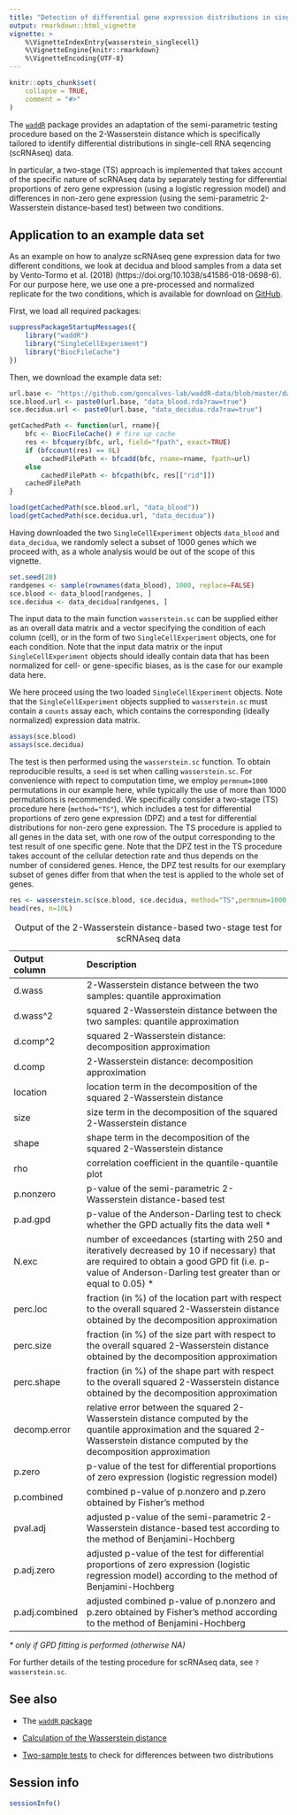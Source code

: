 ```yaml
---
title: "Detection of differential gene expression distributions in single-cell RNA sequencing data"
output: rmarkdown::html_vignette
vignette: >
    %\VignetteIndexEntry{wasserstein_singlecell}
    %\VignetteEngine{knitr::rmarkdown}
    %\VignetteEncoding{UTF-8}
---
```


```r
knitr::opts_chunk$set(
    collapse = TRUE,
    comment = "#>"
)
```



The [`waddR`](waddR.html) package provides an adaptation of the semi-parametric
testing procedure based on the 2-Wasserstein distance which is specifically
tailored to identify differential distributions in single-cell RNA seqencing
(scRNAseq) data. 

In particular, a two-stage (TS) approach is implemented that takes account
of the specific nature of scRNAseq data by separately testing for differential
proportions of zero gene expression (using a logistic regression model) and
differences in non-zero gene expression (using the semi-parametric
2-Wasserstein distance-based test) between two conditions.

## Application to an example data set

As an example on how to analyze scRNAseq gene expression data for two different
conditions, we look at decidua and blood samples from a data set by Vento-Tormo et al. (2018) 
(https://doi.org/10.1038/s41586-018-0698-6).
For our purpose here, we use one a pre-processed and normalized replicate for the two conditions, which is available for download on
[GitHub](https://github.com/goncalves-lab/waddR-data/).

First, we load all required packages:

```r
suppressPackageStartupMessages({
    library("waddR")
    library("SingleCellExperiment")
    library("BiocFileCache")
})
```

Then, we download the example data set:

```r
url.base <- "https://github.com/goncalves-lab/waddR-data/blob/master/data/"
sce.blood.url <- paste0(url.base, "data_blood.rda?raw=true")
sce.decidua.url <- paste0(url.base, "data_decidua.rda?raw=true")

getCachedPath <- function(url, rname){
    bfc <- BiocFileCache() # fire up cache
    res <- bfcquery(bfc, url, field="fpath", exact=TRUE)
    if (bfccount(res) == 0L)
        cachedFilePath <- bfcadd(bfc, rname=rname, fpath=url)
    else
        cachedFilePath <- bfcpath(bfc, res[["rid"]])
    cachedFilePath
}

load(getCachedPath(sce.blood.url, "data_blood"))
load(getCachedPath(sce.decidua.url, "data_decidua"))
```

Having downloaded the two `SingleCellExperiment` objects `data_blood` and
`data_decidua`, we randomly select a subset of 1000 genes which we proceed with, as a
whole analysis would be out of the scope of this vignette.

```r
set.seed(28)
randgenes <- sample(rownames(data_blood), 1000, replace=FALSE)
sce.blood <- data_blood[randgenes, ]
sce.decidua <- data_decidua[randgenes, ]
```

The input data to the main function `wasserstein.sc` can be supplied either as an overall data matrix and a vector specifying the condition
of each column (cell), or in the form of two `SingleCellExperiment` objects, one for each condition. Note that the input data matrix or the input `SingleCellExperiment` objects should ideally contain data that has been normalized for cell- or gene-specific biases, as is the case for our example data here.

We here proceed using the two loaded `SingleCellExperiment` objects. Note that the `SingleCellExperiment` objects supplied to `wasserstein.sc` must contain a `counts` assay each, which contains the corresponding (ideally normalized) expression data matrix.

```r
assays(sce.blood)
assays(sce.decidua)
```
The test is then performed using the `wasserstein.sc` function. To obtain reproducible results, a `seed` is set when calling `wasserstein.sc`. For convenience with repect to computation time, we employ `permnum=1000` permutations in our example here, while typically the use of more than 1000 permutations is recommended. We specifically consider a two-stage (TS) procedure here (`method="TS"`), which includes a test for differential proportions of zero gene expression (DPZ) and a test for differential distributions for non-zero gene expression. The TS procedure is applied to all genes in the data set, with one row of the output corresponding to the test result of one specific gene. Note that the DPZ test in the TS procedure takes account of the cellular detection rate and thus depends on the number of considered genes. Hence, the DPZ test results for our exemplary subset of genes differ from that when the test is applied to the whole set of genes.  

```r
res <- wasserstein.sc(sce.blood, sce.decidua, method="TS",permnum=1000,seed=24)
head(res, n=10L)
```

: Output of the 2-Wasserstein distance-based two-stage test for scRNAseq data 

| Output column | Description                                                 |
|:--------------|:------------------------------------------------------------|
| d.wass        | 2-Wasserstein distance between the two samples: quantile approximation              |
| d.wass^2      | squared 2-Wasserstein distance between the two samples: quantile approximation      |
| d.comp^2      | squared 2-Wasserstein distance: decomposition approximation |
| d.comp        | 2-Wasserstein distance: decomposition approximation         |
| location      | location term in the decomposition of the squared 2-Wasserstein distance     |
| size          | size term in the decomposition of the squared 2-Wasserstein distance        |
| shape         | shape term in the decomposition of the squared 2-Wasserstein distance       |
| rho           | correlation coefficient in the quantile-quantile plot       |
| p.nonzero          | p-value of the semi-parametric 2-Wasserstein distance-based test                         |
| p.ad.gpd      | p-value of the Anderson-Darling test to check whether the GPD actually fits the data well \* |
| N.exc         | number of exceedances (starting with 250 and iteratively decreased by 10 if necessary) that are required to obtain a good GPD fit (i.e. p-value of Anderson-Darling test greater than or equal to 0.05) \* |
| perc.loc      | fraction (in %) of the location part with respect to the overall squared 2-Wasserstein distance obtained by the decomposition approximation |
| perc.size     | fraction (in %) of the size part with respect to the overall squared 2-Wasserstein distance obtained by the decomposition approximation |
| perc.shape    | fraction (in %) of the shape part with respect to the overall squared 2-Wasserstein distance obtained by the decomposition approximation |
| decomp.error | relative error between the squared 2-Wasserstein distance computed by the quantile approximation and the squared 2-Wasserstein distance computed by the decomposition approximation |
| p.zero        | p-value of the test for differential proportions of zero expression (logistic regression model) |
| p.combined    | combined p-value of p.nonzero and p.zero obtained by Fisher’s method |
| pval.adj      | adjusted p-value of the semi-parametric 2-Wasserstein distance-based test according to the method of Benjamini-Hochberg |
| p.adj.zero    | adjusted p-value of the test for differential proportions of zero expression (logistic regression model) according to the method of Benjamini-Hochberg |
|  p.adj.combined | adjusted combined p-value of p.nonzero and p.zero obtained by Fisher’s method according to the method of Benjamini-Hochberg |

*\* only if GPD fitting is performed (otherwise NA)* 

For further details of the testing procedure for scRNAseq data, see `?wasserstein.sc`.

## See also

* The [`waddR` package](waddR.html)

* [Calculation of the  Wasserstein distance](wasserstein_metric.html)

* [Two-sample tests](wasserstein_test.html) to check for differences between two
distributions


## Session info

```r
sessionInfo()
```
